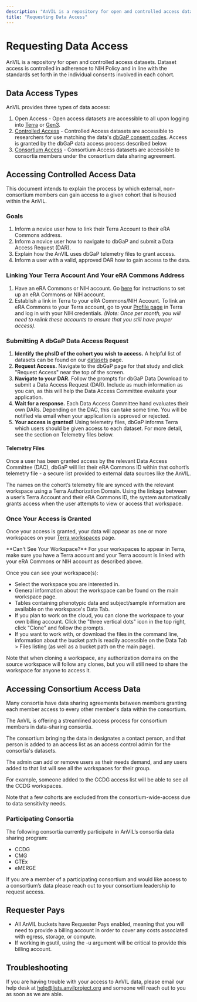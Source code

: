 ```yaml
---
description: "AnVIL is a repository for open and controlled access datasets. Dataset access is controlled in adherence to NIH Policy and in line with the standards set forth in the individual consents involved in each cohort."
title: "Requesting Data Access"
---
```


# Requesting Data Access

<Alert icon={false} severity="info">
  AnVIL is a repository for open and controlled access datasets. Dataset access
  is controlled in adherence to NIH Policy and in line with the standards set
  forth in the individual consents involved in each cohort.
</Alert>

## Data Access Types

AnVIL provides three types of data access:

1. Open Access - Open access datasets are accessible to all upon logging
   into [Terra](https://anvil.terra.bio/#workspaces) or [Gen3](https://gen3.theanvil.io).
1. [Controlled Access](/learn/accessing-data/requesting-data-access#accessing-controlled-access-data) - Controlled Access datasets are accessible to researchers for
   use matching the data's [dbGaP consent codes](https://www.ncbi.nlm.nih.gov/pmc/articles/PMC4721915/). Access is
   granted by the dbGaP data access process described below.
1. [Consortium Access](/learn/accessing-data/requesting-data-access#accessing-consortium-access-data) - Consortium Access datasets are accessible to consortia
   members under the consortium data sharing agreement.

## Accessing Controlled Access Data

This document intends to explain the process by which external, non-consortium members can gain access to a given cohort
that is housed within the AnVIL.

### Goals

1. Inform a novice user how to link their Terra Account to their eRA Commons address.
1. Inform a novice user how to navigate to dbGaP and submit a Data Access Request (DAR).
1. Explain how the AnVIL uses dbGaP telemetry files to grant access.
1. Inform a user with a valid, approved DAR how to gain access to the data.

### Linking Your Terra Account And Your eRA Commons Address

1. Have an eRA Commons or NIH account. Go [here](https://wiki.nci.nih.gov/display/TCGA/Application+Process) for
   instructions to set up an eRA Commons or NIH account.
1. Establish a link in Terra to your eRA Commons/NIH Account. To link an eRA Commons to your Terra account, go to
   your [Profile page](https://anvil.terra.bio/#profile) in Terra and log in with your NIH credentials. _(Note: Once per
   month, you will need to relink these accounts to ensure that you still have proper access)_.

### Submitting A dbGaP Data Access Request

1. **Identify the phsID of the cohort you wish to access.** A helpful list of datasets can be found on
   our [datasets]({portalURL}/data/consortia) page.
1. **Request Access.** Navigate to the dbGaP page for that study and click "Request Access" near the top of the screen.
1. **Navigate to your DAR.** Follow the prompts for dbGaP Data Download to submit a Data Access Request (DAR). Include
   as much information as you can, as this will help the Data Access Committee evaluate your application.
1. **Wait for a response.** Each Data Access Committee hand evaluates their own DARs. Depending on the DAC, this can
   take some time. You will be notified via email when your application is approved or rejected.
1. **Your access is granted!** Using telemetry files, dbGaP informs Terra which users should be given access to each
   dataset. For more detail, see the section on Telemetry files below.

#### Telemetry Files

Once a user has been granted access by the relevant Data Access Committee (DAC), dbGaP will list their eRA Commons ID
within that cohort’s telemetry file - a secure list provided to external data sources like the AnVIL.

The names on the cohort’s telemetry file are synced with the relevant workspace using a Terra Authorization Domain.
Using the linkage between a user’s Terra Account and their eRA Commons ID, the system automatically grants access when
the user attempts to view or access that workspace.

### Once Your Access is Granted

Once your access is granted, your data will appear as one or more workspaces on
your [Terra workspaces](https://anvil.terra.bio/#workspaces) page.

<Alert severity="warning">
  **Can't See Your Workspace?** For your workspaces to appear in Terra, make
  sure you have a Terra account and your Terra account is linked with your eRA
  Commons or NIH account as described above.
</Alert>

Once you can see your workspace(s):

- Select the workspace you are interested in.
- General information about the workspace can be found on the main workspace page.
- Tables containing phenotypic data and subject/sample information are available on the workspace's Data Tab.
- If you plan to work on the cloud, you can clone the workspace to your own billing account. Click the "three vertical
  dots" icon in the top right, click "Clone" and follow the prompts.
- If you want to work with, or download the files in the command line, information about the bucket path is readily
  accessible on the Data Tab > Files listing (as well as a bucket path on the main page).

<Alert severity="warning">
  Note that when cloning a workspace, any authorization domains on the source
  workspace will follow any clones, but you will still need to share the
  workspace for anyone to access it.
</Alert>

## Accessing Consortium Access Data

Many consortia have data sharing agreements between members granting each member access to every other member's data
within the consortium.

The AnVIL is offering a streamlined access process for consortium members in data-sharing consortia.

The consortium bringing the data in designates a contact person, and that person is added to an access list as an access
control admin for the consortia's datasets.

The admin can add or remove users as their needs demand, and any users added to that list will see all the workspaces
for their group.

For example, someone added to the CCDG access list will be able to see all the CCDG workspaces.

<Alert severity="warning">
  Note that a few cohorts are excluded from the consortium-wide-access due to
  data sensitivity needs.
</Alert>

### Participating Consortia

The following consortia currently participate in AnVIL’s consortia data sharing program:

- CCDG
- CMG
- GTEx
- eMERGE

If you are a member of a participating consortium and would like access to a consortium’s data please reach out to your
consortium leadership to request access.

## Requester Pays

- All AnVIL buckets have Requester Pays enabled, meaning that you will need to provide a billing account in order to
  cover any costs associated with egress, storage, or compute.
- If working in gsutil, using the -u argument will be critical to provide this billing account.

## Troubleshooting

If you are having trouble with your access to AnVIL data, please email our help desk
at [help@lists.anvilproject.org]({anvilHelp}) and someone will reach out to you as soon as we are
able.
